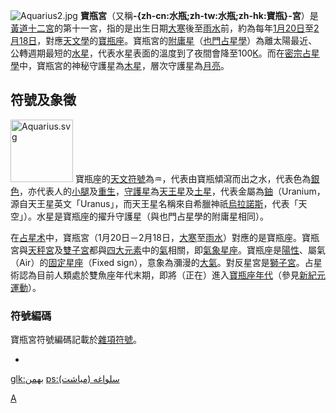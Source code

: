 {{noteTA
|G1=Astronomy
}}
{{about|關於[[占星學|占星學]]中的寶瓶宮|[[天文學|天文學]]上的寶瓶星座|寶瓶座|同名美國電視劇|水瓶宮 (美國電視劇)}}
[[File:Aquarius2.jpg|thumb]]
'''寶瓶宮'''（又稱'''-{zh-cn:水瓶;zh-tw:水瓶;zh-hk:寶瓶}-宮'''）是[[黃道十二宮|黃道十二宮]]的第十一宮，指的是出生日期[[大寒|大寒]]後至[[雨水|雨水]]前，約為每年[[1月20日|1月20日]]至[[2月18日|2月18日]]，對應[[天文學|天文學]]的[[寶瓶座|寶瓶座]]。寶瓶宮的[[附庸星|附庸星]]（[[也門占星學|也門占星學]]）為離太陽最近、公轉週期最短的[[水星|水星]]，代表水星表面的溫度到了夜間會降至100[[开尔文|K]]。而在[[密宗占星學|密宗占星學]]中，寶瓶宮的神秘守護星為[[木星|木星]]，層次守護星為[[月亮|月亮]]。

== 符號及象徵 ==
[[File:Aquarius.svg|100px]]
寶瓶座的[[天文符號|天文符號]]為♒，代表由寶瓶傾瀉而出之水，代表色為[[銀色|銀色]]，亦代表人的[[小腿|小腿]]及[[再生|重生]]，[[守護星|守護星]]為[[天王星|天王星]]及[[土星|土星]]，代表金屬為[[鈾|鈾]]（Uranium，源自天王星英文「Uranus」，而天王星名稱來自希臘神祇[[烏拉諾斯|烏拉諾斯]]，代表「天空」）。水星是寶瓶座的擢升守護星（與也門占星學的附庸星相同）。

在[[占星术|占星术]]中，寶瓶宮（1月20日－2月18日，[[大寒|大寒]]至[[雨水|雨水]]）對應的是寶瓶座。寶瓶宮與[[天秤座|天秤宮]]及[[雙子座|雙子宮]]都與[[四大元素|四大元素]]中的[[氣|氣]]相關，即[[氣象星座|氣象星座]]。寶瓶座是[[陽性星宮|陽性]]、屬氣（Air）的[[固定星座|固定星座]]（Fixed sign），意象為瀰漫的[[大氣|大氣]]。對反星宮是[[獅子宮|獅子宮]]。占星術認為目前人類處於雙魚座年代末期，即將（正在）進入[[寶瓶座年代|寶瓶座年代]]（參見[[新紀元運動|新紀元運動]]）。

===符號編碼===
寶瓶宮符號編碼記載於[[雜項符號_(Unicode區段)|雜項符號]]。
* {{unichar|2652|AQUARIUS}}

{{黃道帶}}
{{印度占星術}}
{{Astrology}}

[[Category:占星术|A]]

[[glk:بهمن|glk:بهمن]]
[[ps:سلواغه_(مياشت)|ps:سلواغه (مياشت)]]